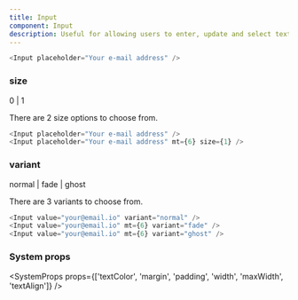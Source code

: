 ```yaml
---
title: Input
component: Input
description: Useful for allowing users to enter, update and select text.
---
```


```js live
<Input placeholder="Your e-mail address" />
```

### size

<Prop isOptional default="0">
  0 | 1
</Prop>

There are 2 size options to choose from.

```js live
<Input placeholder="Your e-mail address" />
<Input placeholder="Your e-mail address" mt={6} size={1} />
```

### variant

<Prop isOptional default="normal">
  normal | fade | ghost
</Prop>

There are 3 variants to choose from.

```js live
<Input value="your@email.io" variant="normal" />
<Input value="your@email.io" mt={6} variant="fade" />
<Input value="your@email.io" mt={6} variant="ghost" />
```

### System props

<SystemProps
  props={['textColor', 'margin', 'padding', 'width', 'maxWidth', 'textAlign']}
/>
